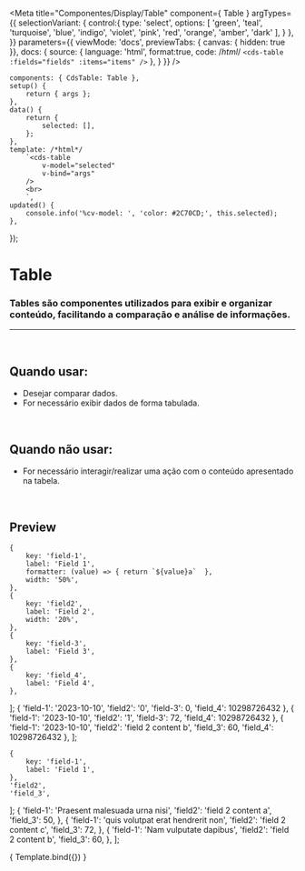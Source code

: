 
<Meta
	title="Componentes/Display/Table"
	component={ Table }
	argTypes={{
		selectionVariant: {
			control:{
				type: 'select',
				options: [
					'green',
					'teal',
					'turquoise',
					'blue',
					'indigo',
					'violet',
					'pink',
					'red',
					'orange',
					'amber',
					'dark'
				],
			}
		},
	}}
	parameters={{
		viewMode: 'docs',
		previewTabs: { canvas: { hidden: true }},
		docs: {
			source: {
				language: 'html',
				format:true,
				code: /*html*/ 
`<cds-table
	:fields="fields"
	:items="items"
/>`
			},
		}
	}}
/>

	components: { CdsTable: Table },
	setup() {
		return { args };
	},
	data() {
		return {
			selected: [],
		};
	},
	template: /*html*/
		`<cds-table
			v-model="selected"
			v-bind="args"
		/>
		<br>
		`,
	updated() {
		console.info('%cv-model: ', 'color: #2C70CD;', this.selected);
	},
});

# Table

### Tables são componentes utilizados para exibir e organizar conteúdo, facilitando a comparação e análise de informações.
---
<br />

## Quando usar:
- Desejar comparar dados.
- For necessário exibir dados de forma tabulada.

<br />

## Quando não usar:
- For necessário interagir/realizar uma ação com o conteúdo apresentado na tabela.

<br />

## Preview

	{
		key: 'field-1',
		label: 'Field 1',
		formatter: (value) => { return `${value}a`  },
		width: '50%',
	},
	{
		key: 'field2',
		label: 'Field 2',
		width: '20%',
	},
	{
		key: 'field-3',
		label: 'Field 3',
	},
	{
		key: 'field_4',
		label: 'Field 4',
	},
];
	{
		'field-1': '2023-10-10',
		'field2': '0',
		'field-3': 0,
		'field_4': 10298726432
	},
	{
		'field-1': '2023-10-10',
		'field2': '1',
		'field-3': 72,
		'field_4': 10298726432
	},
	{
		'field-1': '2023-10-10',
		'field2': 'field 2 content b',
		'field_3': 60,
		'field_4': 10298726432
	},
];









	{
		key: 'field-1',
		label: 'Field 1',
	},
	'field2',
	'field_3',
];
	{
		'field-1': 'Praesent malesuada urna nisi',
		'field2': 'field 2 content a',
		'field_3': 50,
	},
	{
		'field-1': 'quis volutpat erat hendrerit non',
		'field2': 'field 2 content c',
		'field_3': 72,
	},
	{
		'field-1': 'Nam vulputate dapibus',
		'field2': 'field 2 content b',
		'field_3': 60,
	},
];

<Canvas>
	<Story
		name="Table"
		args={{
			fields,
			items,
		}}
	>
		{ Template.bind({}) }
	</Story>
</Canvas>

<ArgsTable story="Table" />